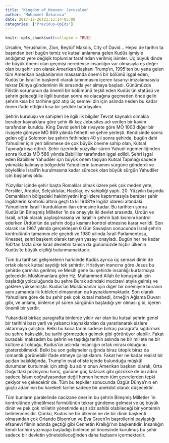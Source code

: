 ```yaml
---
title: "Kingdom of Heaven: Jerusalem"
author: "Muhammet Özkaraca"
date: 2017-12-26T21:13:14-05:00
categories: ["Previous-OpEds"]
---
```


```r
knitr::opts_chunk$set(collapse = TRUE)
```

Ursalim, Yerushalim, Zion, Beytül’ Makdis, City of David… Hepsi de tarihin ta başından beri bugün temiz ve kutsal anlamına gelen Kudüs ismiyle andığımız yere değişik toplumlar tarafından verilmiş isimler.  Üç büyük dinde de büyük önemi olan geçmişi neredeyse insanlığın var olmasıyla eş değer olan bu şehir son olarak Amerikan Başkanı Trump’ın, 1995’ten bu yana gelen tüm Amerikan başkanlarının masasında önemli bir bölümü işgal eden, Kudüs’ün İsrail’in başkenti olarak tanınmasını içeren tasarıyı imzalamasıyla tekrar Dünya gündeminin ilk sırasında yer almaya başladı. Günümüzde Filistin sorununun da önemli bir bölümünü teşkil eden Kudüs’ün statüsü ve şehrin geleceği ile ilgili bundan sonra ne olacağına geçmeden önce gelin şehrin kısa bir tarihine göz atıp üç semavi din için aslında neden bu kadar önem ifade ettiğini kısa bir şekilde hatırlayalım.

Şehrin kuruluşu ve sahipleri ile ilgili ilk bilgiler Tevrat kaynaklı olmakla beraber kaynaklara göre şehir ilk kez Jebusites adı verilen bir kavim tarafından kuruldu. King David şehri bir rivayete göre MÖ 1003 diğer bir rivayete göreyse MÖ 869 yılında fethetti ve şehre yerleşti. Kendisinde sonra gelen oğlu Solomon ise şehrin fethinden 40 yıl sonra şehirde, bugün dahi Yahudiler için yeri bilinmese de çok büyük öneme sahip olan, Kutsal Tapınağı inşa ettirdi. Şehir üzerinde yüzyıllar süren Yahudi egemenliğinden sonra Kudüs MÖ 586 yılında Babilliler tarafından işgal edildi. Şehri işgal eden Babilliler Yahudiler için büyük önem taşıyan Kutsal Tapınağı sadece yıkmakla kalmayıp bölgedeki Yahudilerin tamamını sürgüne gönderdi ve böylelikle İsrail’in kurulmasına kadar sürecek olan büyük sürgün Yahudiler için başlamış oldu.



Yüzyıllar içinde şehir başta Romalılar olmak üzere pek çok medeniyete, Persliler, Araplar, Selçuklular, Haçlılar, ev sahipliği yaptı. 20. Yüzyılın başında Osmanlıların bölgedeki hakimiyetini İngilizlere kaptırmasıyla beraber şehir İngilizlerin kontrolü altına geçti ta ki 1948’te İngiliz idaresi altındaki Yahudilerin İsrail’i kurduklarını ilan etmesine kadar. Bu tarihten sonra Kudüs’ün Birleşmiş Milletler ‘in de onayıyla iki devlet arasında, Ürdün ve İsrail, ortak olarak paylaşılmasına ve İsrail’in şehrin batı kısmını kontrol ederken Ürdün’ün de şehrin doğu kısmını kontrol etmesine karar verildi. Son olarak ise 1967 yılında gerçekleşen 6 Gün Savaşları sonucunda İsrail şehrin kontrolünün tamamını ele geçirdi ve 1980 yılında İsrail Parlamentosu, Knesset, şehri başkent olarak tanıyan yasayı onayladı. Bugün her ne kadar 160’tan fazla ülke İsrail devletini tanısa da günümüzde hiçbir ülkenin Kudüs’te büyük elçiliği bulunmamaktadır.

Tüm bu tarihsel gelişmelerin haricinde Kudüs ayrıca üç semavi dinin de ortak olarak kutsal saydığı tek şehirdir. Hristiyan inancına göre Jesus bu şehirde çarmıha gerilmiş ve Mesih gene bu şehirde insanlığı kurtarmaya gelecektir. Müslümanlara göre Hz. Muhammed Allah ile konuşmak için başladığı yolculuğunda bu şehre Burak adındaki mucizevi atıyla gelmiş ve göklere yükselmiştir. Kudüs’ün Müslümanlar için diğer bir önemiyse buranın aynı zamanda ilk kıbleleri olmasından da kaynaklanmaktadır. Son olarak Yahudilere göre de bu şehir pek çok kutsal mabedi, örneğin Ağlama Duvarı gibi, ve anlamı, binlerce yıl süren sürgünün başladığı yer olması gibi, içeren önemli bir yerdir.

Yukarıdaki birkaç paragrafta binlerce yıldır var olan bu kutsal şehrin genel bir tarihini bazı yerli ve yabancı kaynaklardan da yararlanarak sizlere aktarmaya çalıştım. Belki bu koca tarihi sadece birkaç paragrafa sığdırmak bu şehre haksızlık, bu tarihi görmezden gelmek gibi görünüyor olabilir. Fakat buradaki maksadım bu şehrin ve taşıdığı tarihin aslında ne bir millete ne bir kültüre ait olduğu, Kudüs’ün aslında insanlığın ortak mirası olduğunu gösterebilmekti. Belki bu son gelişmeler ışığında biraz ütopik biraz da romantik görünebilir ifade etmeye çalıştıklarım. Fakat her ne kadar realist bir açıdan bakıldığında, Trump’ın oval ofiste içinde bulunduğu müşkül durumdan kurtulmak için attığı bu adım onun Amerikan başkanı olarak, Orta Doğu’daki pozisyonu hariç, gücüne güç katacak gibi gözükse de bu adım sadece İslam coğrafyasından değil hemen hemen tüm çevrelerden tepki çekiyor ve çekecektir de. Tüm bu tepkiler sonucunda Özgür Dünya’nın en güçlü adamının bu hareketi tarihe sadece bir anekdot olarak düşecektir.

Tüm bunların paralelinde nacizane önerim bu şehrin Bileşmiş Milletler ‘in kontrolünde yönetilmesi formülünün tekrar gündeme gelmesi ve üç büyük dinin ve pek çok milletin yönetimde eşit söz sahibi olabileceği bir yöntemin belirlenmesidir. Çünkü, Kudüs ne bir ülkenin ne de bir dinin başkenti olmasından çok Orlando Bloom’un ve Eva Green’in başrollerini paylaştığı efsanevi filmin adında geçtiği gibi Cennetin Krallığı’nın başkentidir. İnsanlığın kendi tarihini yazmaya başladığı binlerce yıl öncesinde kurulmuş bu şehir sadece bir devletin yönetebileceğinden daha fazlasını içermektedir.
